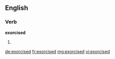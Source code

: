 ==English==

===Verb===
'''exorcised'''

# {{past of|[[exorcise]]}}

[[de:exorcised]]
[[fr:exorcised]]
[[mg:exorcised]]
[[vi:exorcised]]
